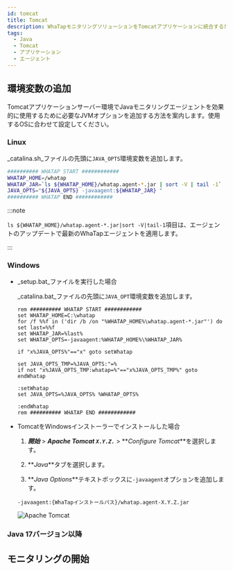 ```yaml
---
id: tomcat
title: Tomcat
description: WhaTapモニタリングソリューションをTomcatアプリケーションに統合するためのJVM(Java Virtual Machine) オプションの追加方法についての詳細な案内を提供します。ユーザーは本文書を通じて、Javaエージェントのインストール後、Tomcatアプリケーションの性能および可用性モニタリングのために必要なJVM設定を適用する方法を段階別に確認することができます。エージェントのインストール過程の中で必須JVMオプションの構成とTomcatとの円滑な統合のための最適な設定方法、ヒストグラムの照会方法が含まれています。
tags:
  - Java
  - Tomcat
  - アプリケーション
  - エージェント
---
```


## 環境変数の追加

Tomcatアプリケーションサーバー環境でJavaモニタリングエージェントを効果的に使用するために必要なJVMオプションを追加する方法を案内します。使用するOSに合わせて設定してください。

### Linux

_catalina.sh_ファイルの先頭に`JAVA_OPTS`環境変数を追加します。

```bash title='{Tomcat_PATH}/bin/catalina.sh' showLineNumbers
########## WHATAP START ############
WHATAP_HOME=/whatap
WHATAP_JAR=`ls ${WHATAP_HOME}/whatap.agent-*.jar | sort -V | tail -1`
JAVA_OPTS="${JAVA_OPTS} -javaagent:${WHATAP_JAR} "
########## WHATAP END ############
```

:::note

`ls ${WHATAP_HOME}/whatap.agent-*.jar|sort -V|tail-1`項目は、エージェントのアップデートで最新のWhaTapエージェントを適用します。

:::

### Windows

- _setup.bat_ファイルを実行した場合

  _catalina.bat_ファイルの先頭に`JAVA_OPT`環境変数を追加します。

  ```batch title='{Tomcat_PATH}/bin/catalina.bat' {3} showLineNumbers
  rem ########## WHATAP START ############
  set WHATAP_HOME=C:\whatap
  for /f %%f in ('dir /b /on "%WHATAP_HOME%\whatap.agent-*.jar"') do set last=%%f
  set WHATAP_JAR=%last%
  set WHATAP_OPTS=-javaagent:%WHATAP_HOME%\%WHATAP_JAR%

  if "x%JAVA_OPTS%"=="x" goto setWhatap

  set JAVA_OPTS_TMP=%JAVA_OPTS:"=%
  if not "x%JAVA_OPTS_TMP:whatap=%"=="x%JAVA_OPTS_TMP%" goto endWhatap

  :setWhatap
  set JAVA_OPTS=%JAVA_OPTS% %WHATAP_OPTS%

  :endWhatap
  rem ########## WHATAP END ############
  ```

- TomcatをWindowsインストーラーでインストールした場合

  1. **_開始_** > **_Apache Tomcat `X.Y.Z.`_** > **_Configure Tomcat_**を選択します。

  2. **_Java_**タブを選択します。

  3. **_Java Options_**テキストボックスに`-javaagent`オプションを追加します。

  ```text
  -javaagent:{WhaTapインストールパス}/whatap.agent-X.Y.Z.jar
  ```

  ![Apache Tomcat](https://img.whatap.io/media/images/tomcat-win.png)

### Java 17バージョン以降


<Java17 />


<Setheapmemory />

## モニタリングの開始


<Startapm />
